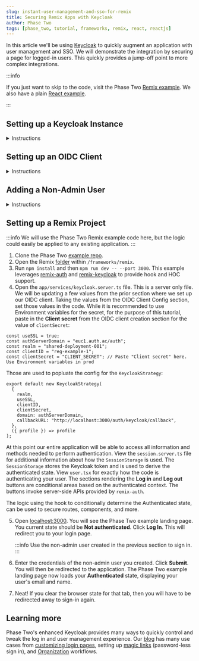 ```yaml
---
slug: instant-user-management-and-sso-for-remix
title: Securing Remix Apps with Keycloak
author: Phase Two
tags: [phase_two, tutorial, frameworks, remix, react, reactjs]
---
```



In this article we'll be using [Keycloak](https://www.keycloak.org/) to quickly augment an application with user management and SSO. We will demonstrate the integration by securing a page for logged-in users. This quickly provides a jump-off point to more complex integrations.

:::info

If you just want to skip to the code, visit the Phase Two [Remix example](https://github.com/p2-inc/examples/tree/main/frameworks/remix). We also have a plain [React example](https://phasetwo.io/blog/instant-user-managemenet-and-sso-for-reactjs).

:::

## Setting up a Keycloak Instance

<details>
  <summary>Instructions</summary>
  <PhaseTwoStarterInstructions />
</details>

## Setting up an OIDC Client

<details>
  <summary>Instructions</summary>
  <OIDC />
</details>

## Adding a Non-Admin User

<details>
  <summary>Instructions</summary>
  <NonAdminUser />
</details>

## Setting up a Remix Project

:::info
We will use the Phase Two Remix example code here, but the logic could easily be applied to any existing application.
:::

1. Clone the Phase Two [example repo](https://github.com/p2-inc/examples/).
2. Open the Remix [folder](https://github.com/p2-inc/examples/tree/main/frameworks/remix) within `/frameworks/remix`.
3. Run `npm install` and then `npm run dev -- --port 3000`. This example leverages [remix-auth](https://github.com/sergiodxa/remix-auth) and [remix-keycloak](https://github.com/marsmars0x01/remix-keycloak) to provide hook and HOC support.
4. Open the `app/services/keycloak.server.ts` file. This is a server only file. We will be updating a few values from the prior section where we set up our OIDC client. Taking the values from the OIDC Client Config section, set those values in the code. While it is recommended to use Environment variables for the secret, for the purpose of this tutorial, paste in the **Client secret** from the OIDC client creation section for the value of `clientSecret`:

  ```tsx
  const useSSL = true;
  const authServerDomain = "euc1.auth.ac/auth";
  const realm = "shared-deployment-001";
  const clientID = "reg-example-1";
  const clientSecret = "CLIENT_SECRET"; // Paste "Client secret" here. Use Environment variables in prod
  ```

  Those are used to popluate the config for the `KeycloakStrategy`:

  ```tsx
  export default new KeycloakStrategy(
    {
      realm,
      useSSL,
      clientID,
      clientSecret,
      domain: authServerDomain,
      callbackURL: "http://localhost:3000/auth/keycloak/callback",
    },
    ({ profile }) => profile
  );
  ```

   At this point our entire application will be able to access all information and methods needed to perform authentication. View the `session.server.ts` file for additional information about how the `SessionStorage` is used. The `SessionStorage` stores the Keycloak token and is used to derive the authenticated state. View `user.tsx` for exactly how the code is authenticating your user. The sections rendering the **Log in** and **Log out** buttons are conditional areas based on the authenticated context. The buttons invoke server-side APIs provided by `remix-auth`.

   The logic using the hook to conditionally determine the Authenticated state, can be used to secure routes, components, and more.

5. Open [localhost:3000](http://localhost:3000). You will see the Phase Two example landing page. You current state should be **Not authenticated**. Click **Log In**. This will redirect you to your login page.

   :::info
   Use the non-admin user created in the previous section to sign in.
   :::

6. Enter the credentials of the non-admin user you created. Click **Submit**. You will then be redirected to the application. The Phase Two example landing page now loads your **Authenticated** state, displaying your user's email and name.
7. Neat! If you clear the browser state for that tab, then you will have to be redirected away to sign-in again.

## Learning more

Phase Two's enhanced Keycloak provides many ways to quickly control and tweak the log in and user management experience. Our [blog](https://phasetwo.io/blog) has many use cases from [customizing login pages](https://phasetwo.io/blog/customizing-login-pages), setting up [magic links](https://phasetwo.io/blog/set-up-magic-links) (password-less sign in), and [Organization](https://phasetwo.io/product/organizations) workflows.

